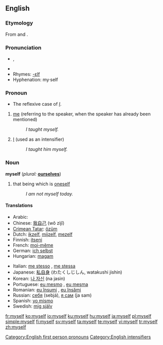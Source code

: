 ==English==

{{rank|certain|sent|keep|271|myself|morning|money|door}}

===Etymology===
From {{term|my}} and {{term|-self}}.

===Pronunciation===
{{English reflexive pronouns}}
* {{IPA|/maɪˈsɛɫf/}}, {{SAMPA|/maI"sElf/}}
*{{audio|en-us-myself.ogg|Audio (US)}}
* Rhymes: [[Rhymes:English:-ɛlf|-ɛlf]]
*Hyphenation: my&middot;self

===Pronoun===
{{en-pron}}
*The reflexive case of ''[[I]]''.

# [[me]] (referring to the speaker, when the speaker has already been mentioned)
#:''I taught myself.''
# [[I]] (used as an intensifier)
#:''I taught him myself.''

===Noun===
'''myself'''  (''plural:'' '''[[ourselves]]''')

# that being which is [[oneself]]
#:''I am not myself today.''

====Translations====
{{trans-top|that being which is oneself}}
*Arabic: {{Arab|[[نفسي]]}} {{IPAchar|(nafsī)}}
*Chinese: [[我自己]] (wǒ zìjǐ)
*[[Crimean Tatar]]: [[özüm]]
*Dutch: [[ikzelf]], [[mijzelf]], [[mezelf]]
*Finnish: [[itseni]]
*French: [[moi-même]]
*German: [[ich selbst]]
*Hungarian: [[magam]]
{{trans-mid}}
*Italian: [[me stesso]] {{m}}, [[me stessa]] {{f}}
*Japanese: [[私自身]] (わたくしじしん, watakushi jishin)
*Korean: [[나 자신]] (na jasin)
*Portuguese: [[eu mesmo]] {{m}}, [[eu mesma]] {{f}}
*Romanian: [[eu însumi]] {{m}}, [[eu însămi]] {{f}}
*Russian: [[себя]] (sebjá), [[сам|я сам]] (ja sam)
*Spanish: [[yo mismo]]
*Swedish: [[mig själv]]
{{trans-bottom}}

[[Category:English first person pronouns]]
[[Category:English intensifiers]]

[[fr:myself]]
[[ko:myself]]
[[io:myself]]
[[ku:myself]]
[[hu:myself]]
[[ja:myself]]
[[pl:myself]]
[[simple:myself]]
[[fi:myself]]
[[sv:myself]]
[[ta:myself]]
[[te:myself]]
[[vi:myself]]
[[tr:myself]]
[[zh:myself]]